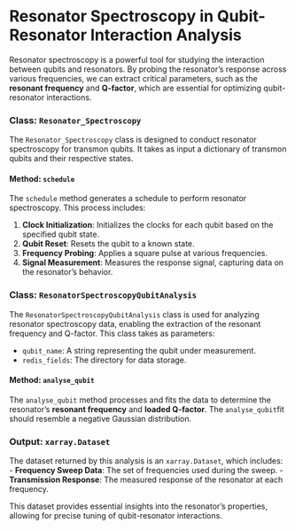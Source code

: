 # Resonator Spectroscopy in Qubit-Resonator Interaction Analysis

Resonator spectroscopy is a powerful tool for studying the interaction between qubits and resonators. By probing the resonator’s response across various frequencies, we can extract critical parameters, such as the **resonant frequency** and **Q-factor**, which are essential for optimizing qubit-resonator interactions.

### Class: `Resonator_Spectroscopy`

The `Resonator_Spectroscopy` class is designed to conduct resonator spectroscopy for transmon qubits. It takes as input a dictionary of transmon qubits and their respective states.

#### Method: `schedule`

The `schedule` method generates a schedule to perform resonator spectroscopy. This process includes:

1. **Clock Initialization**: Initializes the clocks for each qubit based on the specified qubit state.
2. **Qubit Reset**: Resets the qubit to a known state.
3. **Frequency Probing**: Applies a square pulse at various frequencies.
4. **Signal Measurement**: Measures the response signal, capturing data on the resonator's behavior.

### Class: `ResonatorSpectroscopyQubitAnalysis`

The `ResonatorSpectroscopyQubitAnalysis` class is used for analyzing resonator spectroscopy data, enabling the extraction of the resonant frequency and Q-factor. This class takes as parameters:

- `qubit_name`: A string representing the qubit under measurement.
- `redis_fields`: The directory for data storage.

#### Method: `analyse_qubit`

The `analyse_qubit` method processes and fits the data to determine the resonator’s **resonant frequency** and **loaded
Q-factor**. The `analyse_qubit`fit should resemble a negative Gaussian distribution.

### Output: `xarray.Dataset`

The dataset returned by this analysis is an `xarray.Dataset`, which includes:
- **Frequency Sweep Data**: The set of frequencies used during the sweep.
- **Transmission Response**: The measured response of the resonator at each frequency.

This dataset provides essential insights into the resonator’s properties, allowing for precise tuning of qubit-resonator interactions.
